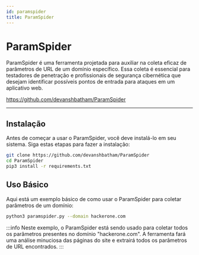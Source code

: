 ```yaml
---
id: paramspider
title: ParamSpider
---
```


# ParamSpider

ParamSpider é uma ferramenta projetada para auxiliar na coleta eficaz de
parâmetros de URL de um domínio específico. Essa coleta é essencial para
testadores de penetração e profissionais de segurança cibernética que desejam
identificar possíveis pontos de entrada para ataques em um aplicativo web.

https://github.com/devanshbatham/ParamSpider

---

## Instalação

Antes de começar a usar o ParamSpider, você deve instalá-lo em seu sistema. Siga
estas etapas para fazer a instalação:

```bash
git clone https://github.com/devanshbatham/ParamSpider
cd ParamSpider
pip3 install -r requirements.txt
```

## Uso Básico

Aqui está um exemplo básico de como usar o ParamSpider para coletar parâmetros
de um domínio:

```bash
python3 paramspider.py --domain hackerone.com
```

:::info
Neste exemplo, o ParamSpider está sendo usado para coletar todos os parâmetros
presentes no domínio "hackerone.com". A ferramenta fará uma análise minuciosa
das páginas do site e extrairá todos os parâmetros de URL encontrados.
:::
